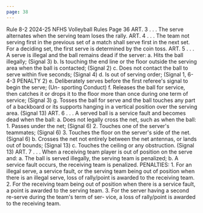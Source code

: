 ```yaml
---
page: 38
---
```


Rule 8-2 2024-25 NFHS Volleyball Rules Page 36 ART. 3 . . . The serve alternates when the serving team loses the rally. ART. 4 . . . The team not serving first in the previous set of a match shall serve first in the next set. For a deciding set, the first serve is determined by the coin toss. ART. 5 . . . A serve is illegal and the ball remains dead if the server: a. Hits the ball illegally; (Signal 3) b. Is touching the end line or the floor outside the serving area when the ball is contacted; (Signal 2) c. Does not contact the ball to serve within five seconds; (Signal 4) d. Is out of serving order; (Signal 1, 6-4-3 PENALTY 2) e. Deliberately serves before the first referee's signal to begin the serve; (Un- sporting Conduct) f. Releases the ball for service, then catches it or drops it to the floor more than once during one term of service; (Signal 3) g. Tosses the ball for serve and the ball touches any part of a backboard or its supports hanging in a vertical position over the serving area. (Signal 13) ART. 6 . . . A served ball is a service fault and becomes dead when the ball: a. Does not legally cross the net, such as when the ball: 1. Passes under the net; (Signal 6) 2. Touches one of the server's teammates; (Signal 6) 3. Touches the floor on the server's side of the net. (Signal 6) b. Crosses the net not entirely between the net antennas, or lands out of bounds; (Signal 13) c. Touches the ceiling or any obstruction. (Signal 13) ART. 7 . . . When a receiving team player is out of position on the serve and: a. The ball is served illegally, the serving team is penalized; b. A service fault occurs, the receiving team is penalized. PENALTIES: 1. For an illegal serve, a service fault, or the serving team being out of position when there is an illegal serve, loss of rally/point is awarded to the receiving team. 2. For the receiving team being out of position when there is a service fault, a point is awarded to the serving team. 3. For the server having a second re-serve during the team's term of ser- vice, a loss of rally/point is awarded to the receiving team.